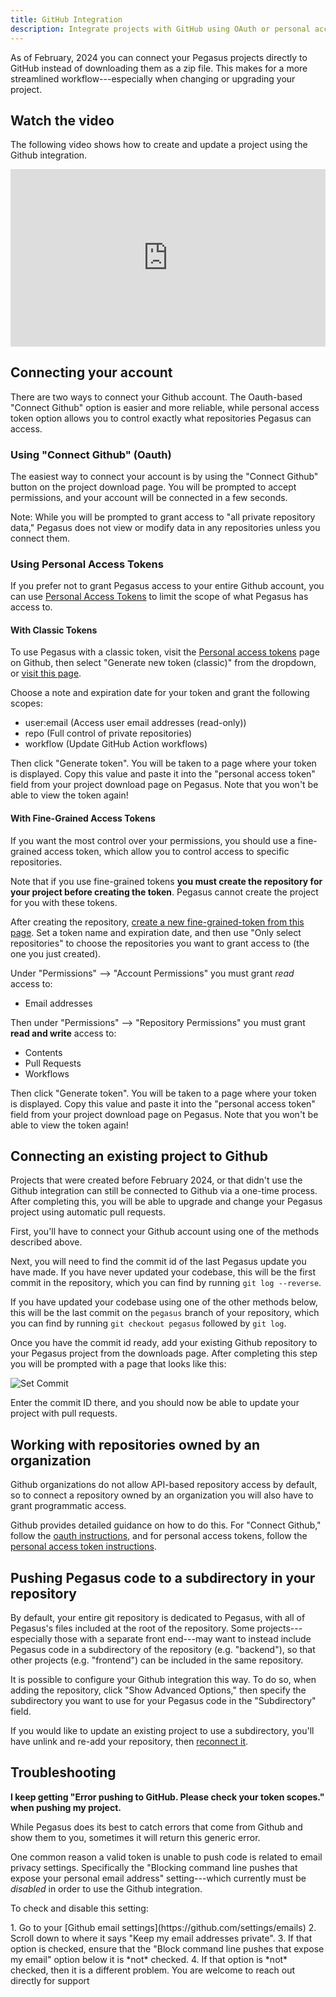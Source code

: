 ```yaml
---
title: GitHub Integration
description: Integrate projects with GitHub using OAuth or personal access tokens for automated updates, pull requests, and version control.
---
```



As of February, 2024 you can connect your Pegasus projects directly to GitHub instead of downloading them as a zip file.
This makes for a more streamlined workflow---especially when changing or upgrading your project.

## Watch the video

The following video shows how to create and update a project using the Github integration.

<div style="position: relative; padding-bottom: 56.25%; height: 0; overflow: hidden; max-width: 100%; height: auto; margin-bottom: 1em;">
    <iframe src="https://www.youtube.com/embed/5PLO79rb--A" frameborder="0" allowfullscreen style="position: absolute; top: 0; left: 0; width: 100%; height: 100%;"></iframe>
</div>

## Connecting your account

There are two ways to connect your Github account.
The Oauth-based "Connect Github" option is easier and more reliable,
while personal access token option allows you to control exactly what repositories Pegasus can access.

### Using "Connect Github" (Oauth)

The easiest way to connect your account is by using the "Connect Github" button on the project download page.
You will be prompted to accept permissions, and your account will be connected in a few seconds.

Note: While you will be prompted to grant access to "all private repository data,"
Pegasus does not view or modify data in any repositories unless you connect them.

### Using Personal Access Tokens

If you prefer not to grant Pegasus access to your entire Github account, you can use
[Personal Access Tokens](https://docs.github.com/en/authentication/keeping-your-account-and-data-secure/managing-your-personal-access-tokens)
to limit the scope of what Pegasus has access to.

#### With Classic Tokens

To use Pegasus with a classic token, visit the [Personal access tokens](https://github.com/settings/tokens) page on Github,
then select "Generate new token (classic)" from the dropdown, or [visit this page](https://github.com/settings/tokens/new).

Choose a note and expiration date for your token and grant the following scopes:

- user:email (Access user email addresses (read-only))
- repo (Full control of private repositories)
- workflow (Update GitHub Action workflows)

Then click "Generate token".
You will be taken to a page where your token is displayed.
Copy this value and paste it into the "personal access token" field from your project download page on Pegasus.
Note that you won't be able to view the token again!

#### With Fine-Grained Access Tokens

If you want the most control over your permissions, you should use a fine-grained access token,
which allow you to control access to specific repositories.

Note that if you use fine-grained tokens **you must create the repository for your project before creating the token**.
Pegasus cannot create the project for you with these tokens.

After creating the repository, [create a new fine-grained-token from this page](https://github.com/settings/personal-access-tokens/new).
Set a token name and expiration date, and then use "Only select repositories" to choose the repositories you want to
grant access to (the one you just created).

Under "Permissions" --> "Account Permissions" you must grant *read* access to:

- Email addresses

Then under "Permissions" --> "Repository Permissions" you must grant **read and write** access to:

- Contents
- Pull Requests
- Workflows

Then click "Generate token".
You will be taken to a page where your token is displayed.
Copy this value and paste it into the "personal access token" field from your project download page on Pegasus.
Note that you won't be able to view the token again!

## Connecting an existing project to Github

Projects that were created before February 2024, or that didn't use the Github integration can still be
connected to Github via a one-time process.
After completing this, you will be able to upgrade and change your Pegasus project using automatic pull requests.

First, you'll have to connect your Github account using one of the methods described above.

Next, you will need to find the commit id of the last Pegasus update you have made.
If you have never updated your codebase, this will be the first commit in the repository, which you can
find by running `git log --reverse`.

If you have updated your codebase using one of the other methods below, this will be the last commit
on the `pegasus` branch of your repository, which you can find by running `git checkout pegasus` followed by `git log`.

Once you have the commit id ready, add your existing Github repository to your Pegasus project from the downloads page.
After completing this step you will be prompted with a page that looks like this:

![Set Commit](../../assets/images/set-commit.png)

Enter the commit ID there, and you should now be able to update your project with pull requests.

## Working with repositories owned by an organization

Github organizations do not allow API-based repository access by default,
so to connect a repository owned by an organization you will also have to grant programmatic access.

Github provides detailed guidance on how to do this.
For "Connect Github," follow the [oauth instructions](https://docs.github.com/en/organizations/managing-oauth-access-to-your-organizations-data),
and for personal access tokens, follow the [personal access token instructions](https://docs.github.com/en/organizations/managing-programmatic-access-to-your-organization/setting-a-personal-access-token-policy-for-your-organization).

## Pushing Pegasus code to a subdirectory in your repository

By default, your entire git repository is dedicated to Pegasus, with all of Pegasus's files included at the root
of the repository. Some projects---especially those with a separate front end---may want to instead include Pegasus code
in a subdirectory of the repository (e.g. "backend"), so that other projects (e.g. "frontend") can be included
in the same repository.

It is possible to configure your Github integration this way. 
To do so, when adding the repository, click "Show Advanced Options," then specify the subdirectory you want to use
for your Pegasus code in the "Subdirectory" field.

If you would like to update an existing project to use a subdirectory, you'll have unlink and re-add your repository,
then [reconnect it](#connecting-an-existing-project-to-github).

## Troubleshooting

**I keep getting "Error pushing to GitHub. Please check your token scopes." when pushing my project.**

While Pegasus does its best to catch errors that come from Github and show them to you,
sometimes it will return this generic error.

One common reason a valid token is unable to push code is related to email privacy settings.
Specifically the "Blocking command line pushes that expose your personal email address" setting---which
currently must be *disabled* in order to use the Github integration.

To check and disable this setting:

<Steps>
1. Go to your [Github email settings](https://github.com/settings/emails)
2. Scroll down to where it says "Keep my email addresses private".
3. If that option is checked, ensure that the "Block command line pushes that expose my email" option
   below it is *not* checked.
4. If that option is *not* checked, then it is a different problem. You are welcome to reach out directly for support
</Steps>
